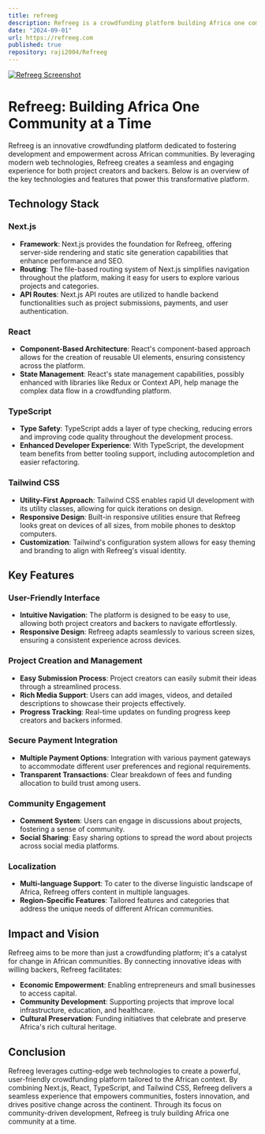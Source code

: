 ```yaml
---
title: refreeg
description: Refreeg is a crowdfunding platform building Africa one community at a time.
date: "2024-09-01"
url: https://refreeg.com
published: true
repository: raji2004/Refreeg
---
```


[![Refreeg Screenshot](https://firebasestorage.googleapis.com/v0/b/swift-a58a0.appspot.com/o/Screenshot%20(458).png?alt=media&token=f6239ca0-1e81-4011-9192-a62e2efa0b92)](https://refreeg.com)

# Refreeg: Building Africa One Community at a Time

Refreeg is an innovative crowdfunding platform dedicated to fostering development and empowerment across African communities. By leveraging modern web technologies, Refreeg creates a seamless and engaging experience for both project creators and backers. Below is an overview of the key technologies and features that power this transformative platform.

## Technology Stack

### Next.js

- **Framework**: Next.js provides the foundation for Refreeg, offering server-side rendering and static site generation capabilities that enhance performance and SEO.
- **Routing**: The file-based routing system of Next.js simplifies navigation throughout the platform, making it easy for users to explore various projects and categories.
- **API Routes**: Next.js API routes are utilized to handle backend functionalities such as project submissions, payments, and user authentication.

### React

- **Component-Based Architecture**: React's component-based approach allows for the creation of reusable UI elements, ensuring consistency across the platform.
- **State Management**: React's state management capabilities, possibly enhanced with libraries like Redux or Context API, help manage the complex data flow in a crowdfunding platform.

### TypeScript

- **Type Safety**: TypeScript adds a layer of type checking, reducing errors and improving code quality throughout the development process.
- **Enhanced Developer Experience**: With TypeScript, the development team benefits from better tooling support, including autocompletion and easier refactoring.

### Tailwind CSS

- **Utility-First Approach**: Tailwind CSS enables rapid UI development with its utility classes, allowing for quick iterations on design.
- **Responsive Design**: Built-in responsive utilities ensure that Refreeg looks great on devices of all sizes, from mobile phones to desktop computers.
- **Customization**: Tailwind's configuration system allows for easy theming and branding to align with Refreeg's visual identity.

## Key Features

### User-Friendly Interface

- **Intuitive Navigation**: The platform is designed to be easy to use, allowing both project creators and backers to navigate effortlessly.
- **Responsive Design**: Refreeg adapts seamlessly to various screen sizes, ensuring a consistent experience across devices.

### Project Creation and Management

- **Easy Submission Process**: Project creators can easily submit their ideas through a streamlined process.
- **Rich Media Support**: Users can add images, videos, and detailed descriptions to showcase their projects effectively.
- **Progress Tracking**: Real-time updates on funding progress keep creators and backers informed.

### Secure Payment Integration

- **Multiple Payment Options**: Integration with various payment gateways to accommodate different user preferences and regional requirements.
- **Transparent Transactions**: Clear breakdown of fees and funding allocation to build trust among users.

### Community Engagement

- **Comment System**: Users can engage in discussions about projects, fostering a sense of community.
- **Social Sharing**: Easy sharing options to spread the word about projects across social media platforms.

### Localization

- **Multi-language Support**: To cater to the diverse linguistic landscape of Africa, Refreeg offers content in multiple languages.
- **Region-Specific Features**: Tailored features and categories that address the unique needs of different African communities.

## Impact and Vision

Refreeg aims to be more than just a crowdfunding platform; it's a catalyst for change in African communities. By connecting innovative ideas with willing backers, Refreeg facilitates:

- **Economic Empowerment**: Enabling entrepreneurs and small businesses to access capital.
- **Community Development**: Supporting projects that improve local infrastructure, education, and healthcare.
- **Cultural Preservation**: Funding initiatives that celebrate and preserve Africa's rich cultural heritage.

## Conclusion

Refreeg leverages cutting-edge web technologies to create a powerful, user-friendly crowdfunding platform tailored to the African context. By combining Next.js, React, TypeScript, and Tailwind CSS, Refreeg delivers a seamless experience that empowers communities, fosters innovation, and drives positive change across the continent. Through its focus on community-driven development, Refreeg is truly building Africa one community at a time.